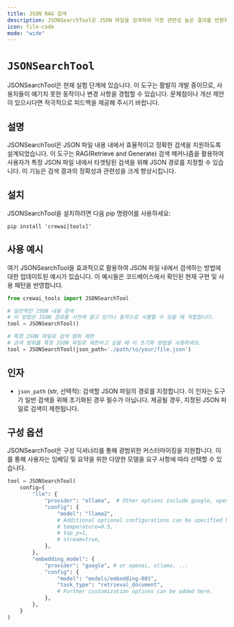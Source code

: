 ```yaml
---
title: JSON RAG 검색
description: JSONSearchTool은 JSON 파일을 검색하여 가장 관련성 높은 결과를 반환하도록 설계되었습니다.
icon: file-code
mode: "wide"
---
```


# `JSONSearchTool`

<Note>
  JSONSearchTool은 현재 실험 단계에 있습니다. 이 도구는 활발히 개발 중이므로, 사용자들이 예기치 못한 동작이나 변경 사항을 경험할 수 있습니다. 문제점이나 개선 제안이 있으시다면 적극적으로 피드백을 제공해 주시기 바랍니다.
</Note>

## 설명

JSONSearchTool은 JSON 파일 내용 내에서 효율적이고 정확한 검색을 지원하도록 설계되었습니다. 이 도구는 RAG(Retrieve and Generate) 검색 메커니즘을 활용하여 사용자가 특정 JSON 파일 내에서 타겟팅된 검색을 위해 JSON 경로를 지정할 수 있습니다. 이 기능은 검색 결과의 정확성과 관련성을 크게 향상시킵니다.

## 설치

JSONSearchTool을 설치하려면 다음 pip 명령어를 사용하세요:

```shell
pip install 'crewai[tools]'
```

## 사용 예시

여기 JSONSearchTool을 효과적으로 활용하여 JSON 파일 내에서 검색하는 방법에 대한 업데이트된 예시가 있습니다. 이 예시들은 코드베이스에서 확인된 현재 구현 및 사용 패턴을 반영합니다.

```python Code
from crewai_tools import JSONSearchTool

# 일반적인 JSON 내용 검색
# 이 방법은 JSON 경로를 사전에 알고 있거나 동적으로 식별할 수 있을 때 적합합니다.
tool = JSONSearchTool()

# 특정 JSON 파일로 검색 범위 제한
# 검색 범위를 특정 JSON 파일로 제한하고 싶을 때 이 초기화 방법을 사용하세요.
tool = JSONSearchTool(json_path='./path/to/your/file.json')
```

## 인자

- `json_path` (str, 선택적): 검색할 JSON 파일의 경로를 지정합니다. 이 인자는 도구가 일반 검색을 위해 초기화된 경우 필수가 아닙니다. 제공될 경우, 지정된 JSON 파일로 검색이 제한됩니다.

## 구성 옵션

JSONSearchTool은 구성 딕셔너리를 통해 광범위한 커스터마이징을 지원합니다. 이를 통해 사용자는 임베딩 및 요약을 위한 다양한 모델을 요구 사항에 따라 선택할 수 있습니다.

```python Code
tool = JSONSearchTool(
    config={
        "llm": {
            "provider": "ollama",  # Other options include google, openai, anthropic, llama2, etc.
            "config": {
                "model": "llama2",
                # Additional optional configurations can be specified here.
                # temperature=0.5,
                # top_p=1,
                # stream=true,
            },
        },
        "embedding_model": {
            "provider": "google", # or openai, ollama, ...
            "config": {
                "model": "models/embedding-001",
                "task_type": "retrieval_document",
                # Further customization options can be added here.
            },
        },
    }
)
```
